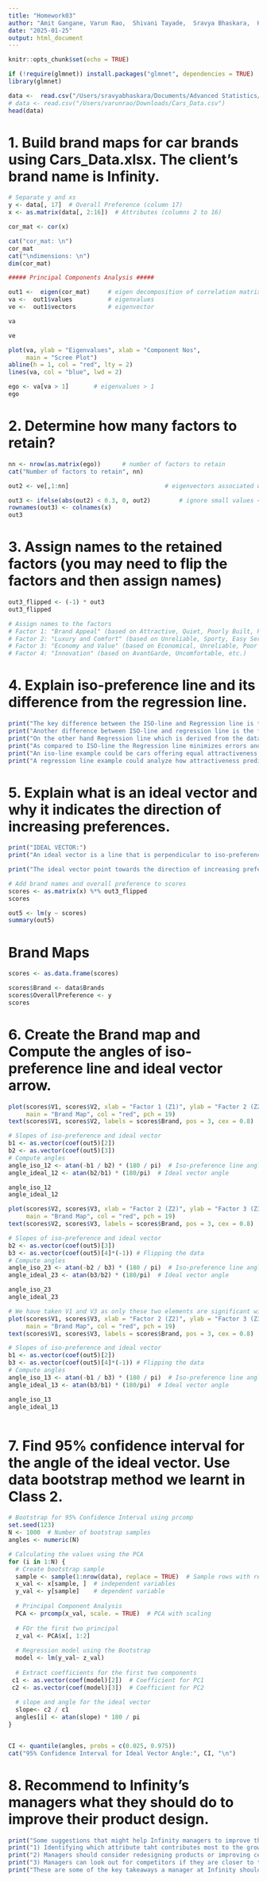 ```yaml
---
title: "Homework03"
author: "Amit Gangane, Varun Rao,  Shivani Tayade,  Sravya Bhaskara,  Karishma Mehta"
date: "2025-01-25"
output: html_document
---
```


```r
knitr::opts_chunk$set(echo = TRUE)
```

```r
if (!require(glmnet)) install.packages("glmnet", dependencies = TRUE)
library(glmnet)
```

```r
data <-  read.csv("/Users/sravyabhaskara/Documents/Advanced Statistics/Homeworks/Cars_Data.csv", header=T) 
# data <- read.csv("/Users/varunrao/Downloads/Cars_Data.csv")
head(data)
```

# 1. Build brand maps for car brands using Cars_Data.xlsx. The client's brand name is Infinity.

```r
# Separate y and xs
y <- data[, 17]  # Overall Preference (column 17)
x <- as.matrix(data[, 2:16])  # Attributes (columns 2 to 16)
```

```r
cor_mat <- cor(x)

cat("cor_mat: \n")
cor_mat
cat("\ndimensions: \n")
dim(cor_mat)
```
```r
##### Principal Components Analysis #####

out1 <-  eigen(cor_mat)		# eigen decomposition of correlation matrix
va <-  out1$values			# eigenvalues
ve <-  out1$vectors			# eigenvector
```

```r
va
```
```r
ve
```
```r
plot(va, ylab = "Eigenvalues", xlab = "Component Nos",
     main = "Scree Plot")
abline(h = 1, col = "red", lty = 2)
lines(va, col = "blue", lwd = 2)
```

```r
ego <- va[va > 1]		# eigenvalues > 1
ego
```

# 2. Determine how many factors to retain? 

```r
nn <- nrow(as.matrix(ego))		# number of factors to retain
cat("Number of factors to retain", nn)
```

```r
out2 <- ve[,1:nn]							# eigenvectors associated with the retained factors

out3 <- ifelse(abs(out2) < 0.3, 0, out2)		# ignore small values < 0.3
rownames(out3) <- colnames(x)
out3
```

# 3. Assign names to the retained factors (you may need to flip the factors and then assign names)

```r
out3_flipped <- (-1) * out3
out3_flipped
```
```r
# Assign names to the factors
# Factor 1: "Brand Appeal" (based on Attractive, Quiet, Poorly Built, Prestige, Successful)
# Factor 2: "Luxury and Comfort" (based on Unreliable, Sporty, Easy Service)
# Factor 3: "Economy and Value" (based on Economical, Unreliable, Poor Value)
# Factor 4: "Innovation" (based on AvantGarde, Uncomfortable, etc.)
```

# 4. Explain iso-preference line and its difference from the regression line.

```r
print("The key difference between the ISO-line and Regression line is that in ISO-line, the line show a combination of theoretical variable producing the same outcomes, for example: cost or utility.")
print("Another difference between ISO-line and regression line is the fixed slope which in ISO-line is derived from models and not data.")
print("On the other hand Regression line which is derived from the data which depicts the best-fit relationship between the variables.")
print("As compared to ISO-line the Regression line minimizes errors and depends on observed data patterns, commonly used for trends and forecasting. ")
print("An iso-line example could be cars offering equal attractiveness and quietness ratings (e.g. Infinity: 5.6 and 6.3)")
print("A regression line example could analyze how attractiveness predicts prestige ratings across brands.")
```
# 5. Explain what is an ideal vector and why it indicates the direction of increasing preferences.
```r
print("IDEAL VECTOR:")
print("An ideal vector is a line that is perpendicular to iso-preference lines. It serves as the benchmark for the perfect or optimal combination of attributes.")

print("The ideal vector point towards the direction of increasing preference because the as we move closer to the vector in the space, attribute values align more with the desired levels, indicating higher preference.")
```


```r
# Add brand names and overall preference to scores
scores <- as.matrix(x) %*% out3_flipped
scores
```

```r
out5 <- lm(y ~ scores)	
summary(out5)
```
# Brand Maps

```r

scores <- as.data.frame(scores)

scores$Brand <- data$Brands
scores$OverallPreference <- y
scores
```


# 6. Create the Brand map and Compute the angles of iso-preference line and ideal vector arrow.

```r
plot(scores$V1, scores$V2, xlab = "Factor 1 (Z1)", ylab = "Factor 2 (Z2)",
     main = "Brand Map", col = "red", pch = 19)
text(scores$V1, scores$V2, labels = scores$Brand, pos = 3, cex = 0.8)

# Slopes of iso-preference and ideal vector
b1 <- as.vector(coef(out5)[2])
b2 <- as.vector(coef(out5)[3])  
# Compute angles
angle_iso_12 <- atan(-b1 / b2) * (180 / pi)  # Iso-preference line angle
angle_ideal_12 <- atan(b2/b1) * (180/pi)  # Ideal vector angle

angle_iso_12
angle_ideal_12
```

```r

plot(scores$V2, scores$V3, xlab = "Factor 2 (Z2)", ylab = "Factor 3 (Z3)",
     main = "Brand Map", col = "red", pch = 19)
text(scores$V2, scores$V3, labels = scores$Brand, pos = 3, cex = 0.8)

# Slopes of iso-preference and ideal vector
b2 <- as.vector(coef(out5)[3])
b3 <- as.vector(coef(out5)[4]*(-1)) # Flipping the data 
# Compute angles
angle_iso_23 <- atan(-b2 / b3) * (180 / pi)  # Iso-preference line angle
angle_ideal_23 <- atan(b3/b2) * (180/pi)  # Ideal vector angle

angle_iso_23
angle_ideal_23
```


```r
# We have taken V1 and V3 as only these two elements are significant with lower p-value (<0.05)
plot(scores$V1, scores$V3, xlab = "Factor 2 (Z2)", ylab = "Factor 3 (Z3)",
     main = "Brand Map", col = "red", pch = 19)
text(scores$V1, scores$V3, labels = scores$Brand, pos = 3, cex = 0.8)

# Slopes of iso-preference and ideal vector
b1 <- as.vector(coef(out5)[2])
b3 <- as.vector(coef(out5)[4]*(-1)) # Flipping the data 
# Compute angles
angle_iso_13 <- atan(-b1 / b3) * (180 / pi)  # Iso-preference line angle
angle_ideal_13 <- atan(b3/b1) * (180/pi)  # Ideal vector angle

angle_iso_13
angle_ideal_13



```

# 7. Find 95% confidence interval for the angle of the ideal vector. Use data bootstrap method we learnt in Class 2.
```r
# Bootstrap for 95% Confidence Interval using prcomp
set.seed(123)
N <- 1000  # Number of bootstrap samples
angles <- numeric(N)

# Calculating the values using the PCA
for (i in 1:N) {
  # Create bootstrap sample
  sample <- sample(1:nrow(data), replace = TRUE)  # Sample rows with replacement
  x_val <- x[sample, ]  # independent variables
  y_val <- y[sample]    # dependent variable
  
  # Principal Component Analysis
  PCA <- prcomp(x_val, scale. = TRUE)  # PCA with scaling
  
  # FOr the first two principal
  z_val <- PCA$x[, 1:2]  
  
  # Regression model using the Bootstrap 
  model <- lm(y_val~ z_val)
  
  # Extract coefficients for the first two components
 c1 <- as.vector(coef(model)[2])  # Coefficient for PC1
 c2 <- as.vector(coef(model)[3])  # Coefficient for PC2
  
  # slope and angle for the ideal vector
  slope<- c2 / c1
  angles[i] <- atan(slope) * 180 / pi
}


CI <- quantile(angles, probs = c(0.025, 0.975))
cat("95% Confidence Interval for Ideal Vector Angle:", CI, "\n")

```


# 8. Recommend to Infinity's managers what they should do to improve their product design.
```r
print("Some suggestions that might help Infinity managers to improve their product design are:-")
print("1) Identifying which attribute taht contributes most to the growth of product based on the consumer preference. For ex. if a customer prefers Attractiveness of a car, luxury setting more than other parameters then these features are highlighted in Infinity’s product design")
print("2) Managers should consider redesigning products or improving certain features that customers value most.")
print("3) Managers can look out for competitors if they are closer to the ideal vector, it might indicate a need for Infinity to adjust its strategy to align with consumer preferences.")
print("These are some of the key takeaways a manager at Infinity should focus in order to imporove their product design.")
```

